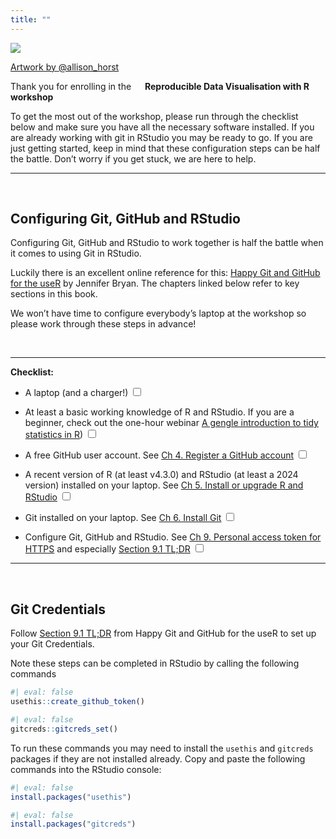 ```yaml
---
title: ""
---
```


![](../images/horst/git-hug.png)

::: {.figLab}
[Artwork by @allison_horst](https://twitter.com/allison_horst)
:::

Thank you for enrolling in the <span style="display: inline-flex; align-items: center;">
  <img src="../images/hot-air-balloon.png" style="height: 1em; vertical-align: middle;">
</span> **Reproducible Data Visualisation with R workshop** <span style="display: inline-flex; align-items: center;">
  <img src="../images/hot-air-balloon.png" style="height: 1em; vertical-align: middle;">
</span> 

To get the most out of the workshop, please run through the checklist below and make sure you have all the necessary software installed. If you are already working with git in RStudio you may be ready to go. If you are just getting started, keep in mind that these configuration steps can be half the battle. Don't worry if you get stuck, we are here to help. 

<hr>
<br>

::: {.callout-tip}

## Configuring Git, GitHub and RStudio

Configuring Git, GitHub and RStudio to work together is half the battle when it comes to using Git in RStudio. 

Luckily there is an excellent online reference for this: 
[Happy Git and GitHub for the useR](https://happygitwithr.com/) by Jennifer Bryan. The chapters linked below refer to key sections in this book.

We won't have time to configure everybody's laptop at the workshop so please work through these steps in advance! 

:::

<br>
<hr>

**Checklist:**

* A laptop (and a charger!) <input type="checkbox"/>

* At least a basic working knowledge of R and RStudio. If you are a beginner, check out the one-hour webinar [A gengle introduction to tidy statistics in R](https://posit.co/resources/videos/a-gentle-introduction-to-tidy-statistics-in-r/){target="_blank"}) <input type="checkbox"/>

* A free GitHub user account. See [Ch 4. Register a GitHub account](https://happygitwithr.com/github-acct#github-acct) <input type="checkbox"/>

* A recent version of R (at least v4.3.0) and RStudio (at least a 2024 version) installed on your laptop. See [Ch 5. Install or upgrade R and RStudio](https://happygitwithr.com/install-r-rstudio){target="_blank"} <input type="checkbox"/>

* Git installed on your laptop. See [Ch 6. Install Git](https://happygitwithr.com/install-git){target="_blank"} <input type="checkbox"/>

* Configure Git, GitHub and RStudio. See [Ch 9. Personal access token for HTTPS](https://happygitwithr.com/https-pat) and especially [Section 9.1 TL;DR](https://happygitwithr.com/https-pat#tldr) <input type="checkbox"/>

<hr>
<br>

::: {.callout-warning}

## Git Credentials

Follow [Section 9.1 TL;DR](https://happygitwithr.com/https-pat#tldr) from Happy Git and GitHub for the useR to set up your Git Credentials. 

Note these steps can be completed in RStudio by calling the following commands

```r
#| eval: false
usethis::create_github_token()
```

```r
#| eval: false
gitcreds::gitcreds_set()
```

To run these commands you may need to install the `usethis` and `gitcreds` packages if they are not installed already. Copy and paste the following commands into the RStudio console:

```r
#| eval: false
install.packages("usethis")
```

```r
#| eval: false
install.packages("gitcreds")
```

:::

<br>
